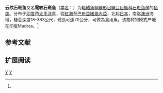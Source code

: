 {{Speciesbox 
| taxon =  Epinephelus radiatus
| status = LC
| status_system = IUCN3.1
| image = KakehashiHT.jpg
| authority = Day, 1867<ref name='id7101'>{{cite web| url =http://www.bioinfo.cn/db05/BjdwSpecies.php?action=view&id=7101| title =云纹石斑鱼| work =中国动物物种编目数据库| publisher =中国科学院微生物研究所| author =中国科学院动物研究所| accessdate =2009-04-16| deadurl =yes| archiveurl =https://web.archive.org/web/20160305034611/http://www.bioinfo.cn/db05/BjdwSpecies.php?action=view&id=7101| archivedate =2016-03-05}}</ref>
| synonyms = *''Epinephelus döderleinii''<br /><small>Franz, 1910</small>
*''Epinephelus doederleinii''<br /><small>Franz, 1910</small>
*''Epinephelus radians''<br /><small>Day, 1868</small>
*''Epinephelus radiates''<br /><small>Day, 1868</small>
*''Serranus radiatus''<br /><small>Day, 1868</small>
}}

'''云纹石斑鱼'''又名'''電紋石斑魚'''（[[学名|学名]]：{{lang|la|''Epinephelus radiatus''}}）为[[輻鰭魚綱|輻鰭魚綱]][[鱸形目|鱸形目]][[鱸亞目|鱸亞目]][[鮨科|鮨科]][[石斑鱼属|石斑鱼属]]的[[鱼类|鱼类]]。分布于[[印度|印度]]西[[太平洋|太平洋]]區，從[[紅海|紅海]]至[[巴布亞紐幾內亞|巴布亞紐幾內亞]]，北起[[日本|日本]]，南迄[[澳洲|澳洲]]海域，棲息深度18-383公尺，體長可達70公分，可做為食用魚。该物种的模式产地在印度Madras。<ref name='id7101'/>

== 参考文献 ==
{{reflist}}

== 扩展阅读 ==
{{refbegin}}
{{wikispecies-inline|Epinephelus radiatus|云纹石斑鱼}}
{{refend}}
{{Taxonbar|from=Q1042314}}

[[Category:食用魚|Y]]
[[Category:石斑鱼属|Y]]